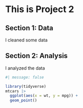 # This is Project 2

## Section 1: Data

I cleaned some data

## Section 2: Analysis

I analyzed the data

```r
#| message: false

library(tidyverse)
mtcars |>
  ggplot(aes(x = wt, y = mpg)) +
  geom_point()
```
